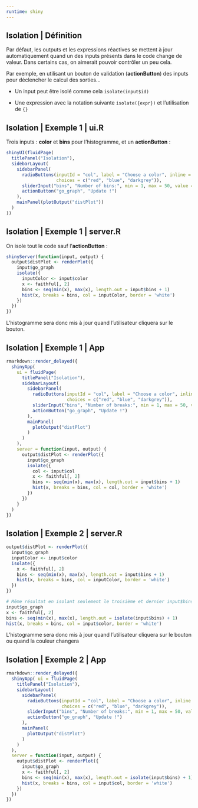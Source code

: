 ```yaml
---
runtime: shiny
---
```


## Isolation | Définition

Par défaut, les outputs et les expressions réactives se mettent à jour automatiquement quand un des inputs présents dans le code change de valeur. Dans certains cas, on aimerait pouvoir contrôler un peu cela.

Par exemple, en utilisant un bouton de validation (__actionButton__) des inputs pour déclencher le calcul des sorties...

- Un input peut être isolé comme cela `isolate(input$id)`

- Une expression avec la notation suivante `isolate({expr})` et l'utilisation de ``{}``

## Isolation | Exemple 1 | ui.R

Trois inputs : __color__ et __bins__ pour l'histogramme, et un __actionButton__ :

```r
shinyUI(fluidPage(
  titlePanel("Isolation"),
  sidebarLayout(
    sidebarPanel(
      radioButtons(inputId = "col", label = "Choose a color", inline = TRUE,
                   choices = c("red", "blue", "darkgrey")),
      sliderInput("bins", "Number of bins:", min = 1, max = 50, value = 30),
      actionButton("go_graph", "Update !")
    ),
    mainPanel(plotOutput("distPlot"))
  )
))
```

## Isolation | Exemple 1 | server.R

On isole tout le code sauf  l'__actionButton__ :

```r
shinyServer(function(input, output) {
  output$distPlot <- renderPlot({
    input$go_graph
    isolate({
      inputColor <- input$color
      x <- faithful[, 2]
      bins <- seq(min(x), max(x), length.out = input$bins + 1)
      hist(x, breaks = bins, col = inputColor, border = 'white')
    })
  })
})
```

L'histogramme sera donc mis à jour quand l'utilisateur cliquera sur le bouton.

## Isolation | Exemple 1 | App

```r
rmarkdown::render_delayed({
  shinyApp(
    ui = fluidPage(
      titlePanel("Isolation"),
      sidebarLayout(
        sidebarPanel(
          radioButtons(inputId = "col", label = "Choose a color", inline = TRUE,
                       choices = c("red", "blue", "darkgrey")),
          sliderInput("bins", "Number of breaks:", min = 1, max = 50, value = 30),
          actionButton("go_graph", "Update !")
        ),
        mainPanel(
          plotOutput("distPlot")
        )
      )
    ), 
    server = function(input, output) {
      output$distPlot <- renderPlot({
        input$go_graph
        isolate({
          col <- input$col
          x <- faithful[, 2]
          bins <- seq(min(x), max(x), length.out = input$bins + 1)
          hist(x, breaks = bins, col = col, border = 'white')
        })
      })
    }
  )
})
```

## Isolation | Exemple 2 | server.R

```r
output$distPlot <- renderPlot({
  input$go_graph
  inputColor <- input$color
  isolate({
    x <- faithful[, 2]
    bins <- seq(min(x), max(x), length.out = input$bins + 1)
    hist(x, breaks = bins, col = inputColor, border = 'white')
  })
})

# Même résultat en isolant seulement le troisième et dernier input$bins :
input$go_graph
x <- faithful[, 2]
bins <- seq(min(x), max(x), length.out = isolate(input$bins) + 1)
hist(x, breaks = bins, col = input$color, border = 'white')
```

L'histogramme sera donc mis à jour quand l'utilisateur cliquera sur le bouton ou quand la couleur changera

## Isolation | Exemple 2 | App

```r
rmarkdown::render_delayed({
  shinyApp( ui = fluidPage(
    titlePanel("Isolation"),
    sidebarLayout(
      sidebarPanel(
        radioButtons(inputId = "col", label = "Choose a color", inline = TRUE,
                     choices = c("red", "blue", "darkgrey")),
        sliderInput("bins", "Number of breaks:", min = 1, max = 50, value = 30),
        actionButton("go_graph", "Update !")
      ),
      mainPanel(
        plotOutput("distPlot")
      )
    )
  ), 
  server = function(input, output) {
    output$distPlot <- renderPlot({
      input$go_graph
      x <- faithful[, 2]
      bins <- seq(min(x), max(x), length.out = isolate(input$bins) + 1)
      hist(x, breaks = bins, col = input$col, border = 'white')
    })
  })
})
```
